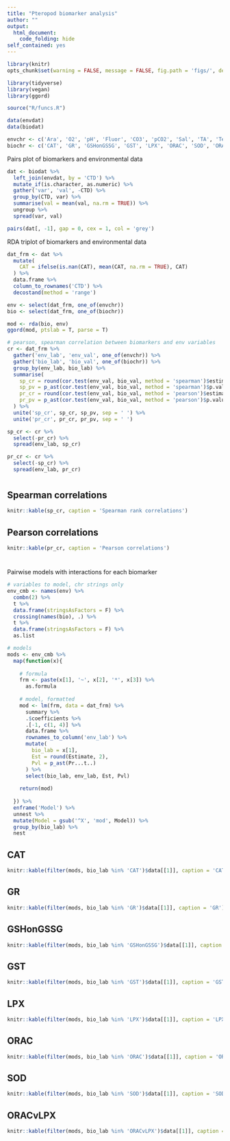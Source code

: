 ```yaml
---
title: "Pteropod biomarker analysis"
author: ""
output: 
  html_document:
    code_folding: hide
self_contained: yes
---
```


```r
library(knitr)
opts_chunk$set(warning = FALSE, message = FALSE, fig.path = 'figs/', dev.args = list(bg = 'transparent'), eval = T)

library(tidyverse)
library(vegan)
library(ggord)

source("R/funcs.R")

data(envdat)
data(biodat)

envchr <- c('Ara', 'O2', 'pH', 'Fluor', 'CO3', 'pCO2', 'Sal', 'TA', 'Temp', 'Latitude')
biochr <- c('CAT', 'GR', 'GSHonGSSG', 'GST', 'LPX', 'ORAC', 'SOD', 'ORACvLPX')
```

Pairs plot of biomarkers and environmental data
```r
dat <- biodat %>% 
  left_join(envdat, by = 'CTD') %>% 
  mutate_if(is.character, as.numeric) %>% 
  gather('var', 'val', -CTD) %>% 
  group_by(CTD, var) %>% 
  summarise(val = mean(val, na.rm = TRUE)) %>% 
  ungroup %>% 
  spread(var, val)

pairs(dat[, -1], gap = 0, cex = 1, col = 'grey')
```

RDA triplot of biomarkers and environmental data
```r
dat_frm <- dat %>% 
  mutate(
    CAT = ifelse(is.nan(CAT), mean(CAT, na.rm = TRUE), CAT)
  ) %>% 
  data.frame %>% 
  column_to_rownames('CTD') %>%
  decostand(method = 'range')

env <- select(dat_frm, one_of(envchr))
bio <- select(dat_frm, one_of(biochr))

mod <- rda(bio, env)
ggord(mod, ptslab = T, parse = T)
```

```r

# pearson, spearman correlation between biomarkers and env variables
cr <- dat_frm %>%
  gather('env_lab', 'env_val', one_of(envchr)) %>% 
  gather('bio_lab', 'bio_val', one_of(biochr)) %>% 
  group_by(env_lab, bio_lab) %>% 
  summarise(
    sp_cr = round(cor.test(env_val, bio_val, method = 'spearman')$estimate, 2),
    sp_pv = p_ast(cor.test(env_val, bio_val, method = 'spearman')$p.value),
    pr_cr = round(cor.test(env_val, bio_val, method = 'pearson')$estimate, 2),
    pr_pv = p_ast(cor.test(env_val, bio_val, method = 'pearson')$p.value)
  ) %>% 
  unite('sp_cr', sp_cr, sp_pv, sep = ' ') %>% 
  unite('pr_cr', pr_cr, pr_pv, sep = ' ')

sp_cr <- cr %>% 
  select(-pr_cr) %>% 
  spread(env_lab, sp_cr)

pr_cr <- cr %>% 
  select(-sp_cr) %>% 
  spread(env_lab, pr_cr)
```

# {.tabset}

## Spearman correlations
```r
knitr::kable(sp_cr, caption = 'Spearman rank correlations')
```

## Pearson correlations
```r
knitr::kable(pr_cr, caption = 'Pearson correlations')
```

# {.tabset}

Pairwise models with interactions for each biomarker
```r
# variables to model, chr strings only
env_cmb <- names(env) %>% 
  combn(2) %>% 
  t %>% 
  data.frame(stringsAsFactors = F) %>%
  crossing(names(bio), .) %>% 
  t %>% 
  data.frame(stringsAsFactors = F) %>% 
  as.list

# models
mods <- env_cmb %>%
  map(function(x){
    
    # formula
    frm <- paste(x[1], '~', x[2], '*', x[3]) %>% 
      as.formula
    
    # model, formatted
    mod <- lm(frm, data = dat_frm) %>% 
      summary %>% 
      .$coefficients %>% 
      .[-1, c(1, 4)] %>% 
      data.frame %>% 
      rownames_to_column('env_lab') %>% 
      mutate(
        bio_lab = x[1],
        Est = round(Estimate, 2), 
        Pvl = p_ast(Pr...t..)
      ) %>% 
      select(bio_lab, env_lab, Est, Pvl)
    
    return(mod)
      
  }) %>% 
  enframe('Model') %>% 
  unnest %>% 
  mutate(Model = gsub('^X', 'mod', Model)) %>% 
  group_by(bio_lab) %>% 
  nest
```

## CAT
```r
knitr::kable(filter(mods, bio_lab %in% 'CAT')$data[[1]], caption = 'CAT')
```

## GR
```r
knitr::kable(filter(mods, bio_lab %in% 'GR')$data[[1]], caption = 'GR')
```

## GSHonGSSG
```r
knitr::kable(filter(mods, bio_lab %in% 'GSHonGSSG')$data[[1]], caption = 'GSHonGSSG')
```

## GST
```r
knitr::kable(filter(mods, bio_lab %in% 'GST')$data[[1]], caption = 'GST')
```

## LPX
```r
knitr::kable(filter(mods, bio_lab %in% 'LPX')$data[[1]], caption = 'LPX')
```

## ORAC
```r
knitr::kable(filter(mods, bio_lab %in% 'ORAC')$data[[1]], caption = 'ORAC')
```

## SOD
```r
knitr::kable(filter(mods, bio_lab %in% 'SOD')$data[[1]], caption = 'SOD')
```

## ORACvLPX
```r
knitr::kable(filter(mods, bio_lab %in% 'ORACvLPX')$data[[1]], caption = 'ORACvLPX')
```
